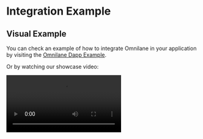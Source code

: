 # Integration Example

## Visual Example
You can check an example of how to integrate Omnilane in your application by visiting the [Omnilane Dapp Example](https://showcase.omnilane.xyz/).

Or by watching our showcase video:

<video src='/omnilane-showcase.mov' playsInline autoPlay />

## Code
The following is pseudo code that shows how to integrate Omnilane in your application. This code is a simplified version of the integration process, and it may not work as is.

### Get quotes
```javascript
const response = http.get(
    BROKER_URL + "/quotes",
    { 
      params: {
        fromChain: fromChain.chainId,
        fromAsset: fromAsset.label, // Token ticker e.g USDT
        toChain: toChain.chainId, 
        toAsset: toAsset.label, // // Token ticker e.g USDT
        amountIn: amountIn,
      } 
    }
);
```

This will result in a response like the following

```javascript
const intent = {
  "amountIn": "10000000",
  "broadcastFee": "2213090",
  "fromAsset": {
    "id": "USDT",
    "chainId": 31337,
    "decimals": 6,
    "contractAddress": "0xa7465d0d78d81bd8a51b47b2cdfc6bdff474db47",
    "vaultContractAddress": "0x260bd0d51347ddc044bbe2dbc5dd69deae604c08"
  },
  "toAsset": {
    "id": "USDT",
    "chainId": 31337,
    "decimals": 6,
    "contractAddress": "0xa7465d0d78d81bd8a51b47b2cdfc6bdff474db47",
    "vaultContractAddress": "0x260bd0d51347ddc044bbe2dbc5dd69deae604c08"
  },
  "witnessedCumulatives": [
    {
      "marketMaker": "0x1ca6947022d54f3a55bd465101e3bf7fc3dd0db3",
      "witness": "10000000000"
    },
    {
      "marketMaker": "0xab926fe0c90bb4a761feda2c93bb44f2517684e6",
      "witness": "10000000000"
    }
  ],
  "quotes": [
    {
      "amountOut": "10000000"
    },
    {
      "amountOut": "10000000"
    }
  ]
}
```

This has all the information required to now post an order to the vault on the origin chain.

The quotes array, is the quote for the amountIn you provided, provided by the liquidity providers in the omnilane network. This may differ from the price in coinmarketcap.

These work only as reference to know the current price at which assets are likely to be paid.

Note that this is only a facility provided by Omnilane to facilitate the integration process. You can get all this information by yourself with onchain data.

### Posting an order
Before posting an order, you need to approve the vault contract to spend the amount of the asset you are swapping.

After that, you can post an order to the vault contract on the origin chain.

```javascript
orderParams = {
    ...intent,
    partnerId: "0xab926fe0c90bb4a761feda2c93bb44f2517684e6", // If you joined the partner program, specify your ID to receive the partner fees
    vendorId: "0x1ca6947022d54f3a55bd465101e3bf7fc3dd0db3", // The address where you will receive the fees
    vendorFeeBps: 100, // The amount of vendor fees you want to charge
    minAmountOut: median(intent.quotes) // this is only an example of how to calculate the minAmountOut
}


vaultContract = instantiateContract(originBlockchain.vaultContractAddress, VAULT_BUILD.abi);

requestId = vaultContract.validateOrder(orderParams, intent.toAsset.contractAddress); // Obtain the request ID for the order

tx = vaultContract.postOrder(orderParams, requestId, address, intent.toAsset.contractAddress); // post the order to the vault contract

receipt = getTransactionReceipt(tx);
newOrder = receipt.logs.find("NewOrder")

orderId = newOrder.orderId;    
```

### Fetching the status of an order

In order to know if a limit order has been picked by a liquidity provider, you can call the `get_order_status` view function in the core smart contract in NEAR.

```javascript
import NearApi from "near-api-js";

NEAR_CONFIG = {
    rpc: "https://rpc.testnet.near.org",
    ...
    ...
}

nearConnection = NearApi.connect(NEAR_CONFIG);

contract = new Contract(CORE_NEAR_CONTRACT_ADDRESS, {
    viewMethods: ["get_order_status"], 
    changeMethods: [], 
});

result = contract.get_order_status({ order_id: byteArrayFromHexString(orderId) });

if (result === 'Settled') {
    success()
}
```

To know if the funds have already been released, you can call the `get_order_status` view function in the core smart contract in NEAR.

```javascript
const destinationVaultContract = instantiateContract(destinationBlockchain.vaultContractAddress, ["function claimedOrders(bytes32) view returns (bool)"]);
const isClaimed = destinationVaultContract.claimedOrders(orderId);
```